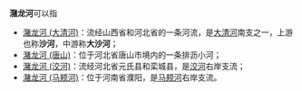 '''潴龙河'''可以指
*[[潴龙河_(大清河)|潴龙河 (大清河)]]：流经山西省和河北省的一条河流，是[[大清河|大清河]]南支之一，上游也称'''沙河'''，中游称'''大沙河'''；
*[[潴龙河_(唐山)|潴龙河 (唐山)]]：位于河北省唐山市境内的一条排沥小河；
*[[潴龙河_(洨河)|潴龙河 (洨河)]]：流经河北省元氏县和栾城县，是[[洨河|洨河]]右岸支流；
*[[潴龙河_(马颊河)|潴龙河 (马颊河)]]：位于河南省濮阳，是[[马颊河|马颊河]]右岸支流。

{{disambig|cat=三字河名消歧义|Z}}